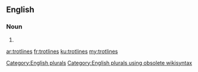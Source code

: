 ==English==

===Noun===
{{head|en}}

# {{plural of|trotline}}

[[Category:English plurals]][[Category:English plurals using obsolete wikisyntax]]

[[ar:trotlines]]
[[fr:trotlines]]
[[ku:trotlines]]
[[my:trotlines]]